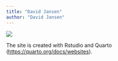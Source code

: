 ---
title: "David Jansen"
author: "David Jansen"
---



![](../images/sunset.jpg)




The site is created with Rstudio and Quarto (<https://quarto.org/docs/websites>).
